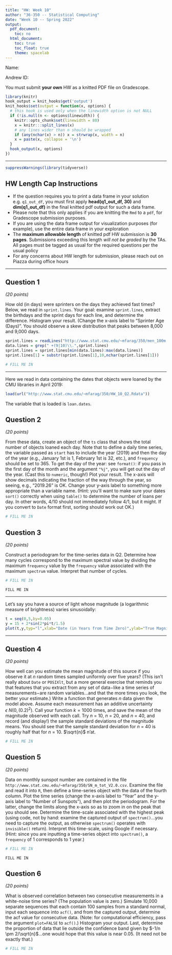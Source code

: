 ```yaml
---
title: "HW: Week 10"
author: "36-350 -- Statistical Computing"
date: "Week 10 -- Spring 2022"
output:
  pdf_document:
    toc: no
  html_document:
    toc: true
    toc_float: true
    theme: spacelab
---
```


Name: 

Andrew ID: 

You must submit **your own** HW as a knitted PDF file on Gradescope.

```r
library(knitr)
hook_output = knit_hooks$get('output')
knit_hooks$set(output = function(x, options) {
  # this hook is used only when the linewidth option is not NULL
  if (!is.null(n <- options$linewidth)) {
    knitr::opts_chunk$set(linewidth = 80)
    x = knitr:::split_lines(x)
    # any lines wider than n should be wrapped
    if (any(nchar(x) > n)) x = strwrap(x, width = n)
    x = paste(x, collapse = '\n')
  }
  hook_output(x, options)
})
```

---

```r
suppressWarnings(library(tidyverse))
```


## HW Length Cap Instructions
* If the question requires you to print a data frame in your solution e.g. `q1_out_df`, you must first apply **head(q1_out_df, 30)** and **dim(q1_out_df)** in the final knitted pdf output for such a data frame.
* Please note that this only applies if you are knitting the `Rmd` to a `pdf`, for Gradescope submission purposes.
* If you are using the data frame output for visualization purposes (for example), use the entire data frame in your exploration
* The **maximum allowable length** of knitted pdf HW submission is **30 pages**. Submissions exceeding this length *will not be graded* by the TAs. All pages must be tagged as usual for the required questions per the usual policy
* For any concerns about HW length for submission, please reach out on Piazza during office hours


---

## Question 1
*(20 points)*

How old (in days) were sprinters on the days they achieved fast times? Below, we read in `sprint.lines`. Your goal: examine `sprint.lines`, extract the birthdays and the sprint days for each line, and determine the difference. Histogram your result. (Change the x-axis label to "Sprinter Age (Days)". You should observe a skew distribution that peaks between 8,000 and 9,000 days.
```r
sprint.lines = readLines("http://www.stat.cmu.edu/~mfarag/350/men_100m.html")
data.lines = grep(" +(9|10)\\.",sprint.lines)
sprint.lines = sprint.lines[min(data.lines):max(data.lines)]
sprint.lines[1] = substr(sprint.lines[1],10,nchar(sprint.lines[1]))

# FILL ME IN
```

---

Here we read in data containing the dates that objects were loaned by the CMU libraries in April 2019:
```r
load(url("http://www.stat.cmu.edu/~mfarag/350/HW_10_Q2.Rdata"))
```
The variable that is loaded is `loan.dates`.

## Question 2
*(20 points)*

From these data, create an object of the `ts` class that shows the total number of objects loaned each day. Note that to define a daily time series, the variable passed as `start` has to include the year (2019) and then the day of the year (e.g., January 1st is 1, February 1st is 32, etc.), and `frequency` should be set to 365. To get the day of the year: see `format()`: if you pass in the first day of the month and the argument `"%j"`, you will get out the day of the year. (Cast this to `numeric`, though!) Plot your result. The x-axis will show decimals indicating the fraction of the way through the year, so seeing, e.g., "2019.26" is OK. Change your y-axis label to something more appropriate than a variable name. (Hint: you'll want to make sure your dates `sort()` correctly when using `table()` to determine the number of loans per day. In other words, 4/10 should not immediately follow 4/1, but it might. If you convert to `Date` format first, sorting should work out OK.)
```r
# FILL ME IN
```

## Question 3
*(20 points)*

Construct a periodogram for the time-series data in Q2. Determine how many cycles correspond to the maximum spectral value by dividing the maximum `frequency` value by the `frequency` value associated with the maximum `spectrum` value. Interpret that number of cycles.
```r
# FILL ME IN
```
```
FILL ME IN
```

---

Let's say you have a source of light whose magnitude (a logarithmic measure of brightness) varies sinusoidally:
```r
t = seq(0,5,by=0.05)
y = 15 + 2*sin(2*pi*t/1.5)
plot(t,y,typ="l",xlab="Date (in Years from Time Zero)",ylab="True Magnitude")
```

---

## Question 4
*(20 points)*

How well can you estimate the mean magnitude of this source if you observe it at $n$ random times sampled uniformly over five years? (This isn't really about `Date` or `POSIXlt`, but a more general exercise that reminds you that features that you extract from any set of data$-$like a time series of measurements$-$are random variables...and that the more times you look, the better your estimate.) Write a function that generates $n$ data given the model above. Assume each measurement has an additive uncertainty $\epsilon ~ N(0,(0.2)^2)$. Call your function $k = 1000$ times, and save the mean of the magnitude observed with each call. Try $n$ = 10, $n$ = 20, and $n$ = 40, and record (and display!) the sample standard deviations of the magnitude means. You should see that the sample standard deviation for $n$ = 40 is roughly half that for $n$ = 10. $\sqrt{n}$ n'at.
```r
# FILL ME IN
```

## Question 5
*(20 points)*

Data on monthly sunspot number are contained in the file `http://www.stat.cmu.edu/~mfarag/350/SN_m_tot_V2.0.csv`. Examine the file and read it into `R`, then define a time-series object with the data of the fourth column. Plot the time series (change the x-axis label to "Year" and the y-axis label to "Number of Sunspots"), and then plot the periodogram. For the latter, change the limits along the x-axis so as to zoom in on the peak that you should see. Determine the time-scale associated with the highest peak (using code, not by hand: examine the captured output of `spectrum()`...you need to capture the output, as otherwise `spectrum()` operates with `invisible()` return). Interpret this time-scale, using Google if necessary. (Hint: since you are inputting a time-series object into `spectrum()`, a `frequency` of 1 corresponds to 1 year.)
```r
# FILL ME IN
```
```
FILL ME IN
```

## Question 6
*(20 points)*

What is observed correlation between two consecutive measurements in a white-noise time series? (The population value is zero.) Simulate 10,000 separate sequences that each contain 100 samples from a standard normal, input each sequence into `acf()`, and from the captured output, determine the acf value for consecutive data. (Note: for computational efficiency, pass the argument `plot=FALSE` to `acf()`.) Histogram your output. Last, determine the proportion of data that lie outside the confidence band given by $-1/n \pm 2/\sqrt{n}$...one would hope that this value is near 0.05. (It need not be exactly that.)
```r
# FILL ME IN
```
